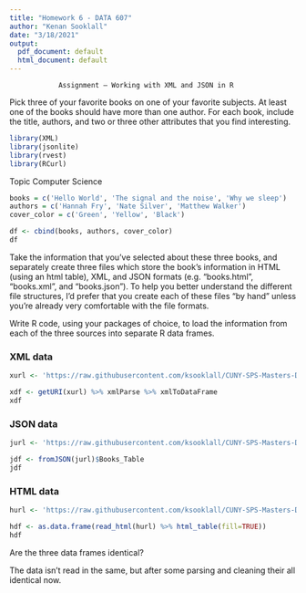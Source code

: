 ```yaml
---
title: "Homework 6 - DATA 607"
author: "Kenan Sooklall"
date: "3/18/2021"
output:
  pdf_document: default
  html_document: default
---
```

                Assignment – Working with XML and JSON in R

Pick three of your favorite books on one of your favorite subjects. At least one of the books should have more than one author. For each book, include the title, authors, and two or three other attributes that you find interesting.

```r
library(XML)
library(jsonlite)
library(rvest)
library(RCurl)
```

Topic Computer Science
```r
books = c('Hello World', 'The signal and the noise', 'Why we sleep')
authors = c('Hannah Fry', 'Nate Silver', 'Matthew Walker')
cover_color = c('Green', 'Yellow', 'Black')

df <- cbind(books, authors, cover_color)
df
```

Take the information that you’ve selected about these three books, and separately create three files which store the book’s information in HTML (using an html table), XML, and JSON formats (e.g. “books.html”, “books.xml”, and “books.json”). To help you better understand the different file structures, I’d prefer that you create each of these files “by hand” unless you’re already very comfortable with the file formats.

Write R code, using your packages of choice, to load the information from each of the three sources into separate R data frames. 

### XML data
```r
xurl <- 'https://raw.githubusercontent.com/ksooklall/CUNY-SPS-Masters-DS/main/DATA_607/homework/homework6/books.xml'

xdf <- getURI(xurl) %>% xmlParse %>% xmlToDataFrame
xdf
```

### JSON data
```r
jurl <- 'https://raw.githubusercontent.com/ksooklall/CUNY-SPS-Masters-DS/main/DATA_607/homework/homework6/books.json'

jdf <- fromJSON(jurl)$Books_Table
jdf
```

### HTML data
```r
hurl <- 'https://raw.githubusercontent.com/ksooklall/CUNY-SPS-Masters-DS/main/DATA_607/homework/homework6/books.html'

hdf <- as.data.frame(read_html(hurl) %>% html_table(fill=TRUE))
hdf
```


Are the three data frames identical?

The data isn't read in the same, but after some parsing and cleaning their all identical now.